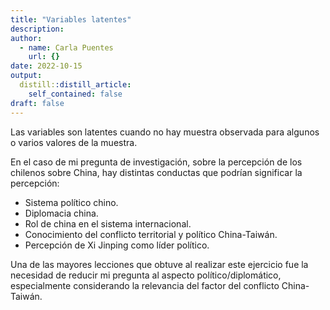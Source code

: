 ```yaml
---
title: "Variables latentes"
description:
author:
  - name: Carla Puentes
    url: {}
date: 2022-10-15
output:
  distill::distill_article:
    self_contained: false
draft: false
---
```


Las variables son latentes cuando no hay muestra observada para algunos o varios valores de la muestra.

En el caso de mi pregunta de investigación, sobre la percepción de los chilenos sobre China, hay distintas conductas que podrían significar la percepción:

- Sistema político chino.
- Diplomacia china.
- Rol de china en el sistema internacional.
- Conocimiento del conflicto territorial y político China-Taiwán.
- Percepción de Xi Jinping como líder político.

Una de las mayores lecciones que obtuve al realizar este ejercicio fue la necesidad de reducir mi pregunta al aspecto político/diplomático, especialmente considerando la relevancia del factor del conflicto China-Taiwán.


